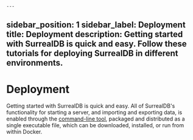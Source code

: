     ---
sidebar_position: 1
sidebar_label: Deployment
title: Deployment
description: Getting started with SurrealDB is quick and easy. Follow these tutorials for deploying SurrealDB in different environments.
---





# Deployment

Getting started with SurrealDB is quick and easy. All of SurrealDB's functionality for starting a server, and importing and exporting data, is enabled through the [command-line tool](/docs/surrealdb/cli), packaged and distributed as a single executable file, which can be downloaded, installed, or run from within Docker.

<Boxes>
    <IconBox
        title="Surreal Cloud"
        description="Learn how to deploy a single-node instance of SurrealDB on Surreal Cloud."
        href="/docs/surrealdb/deployment/surreal-cloud"
        status="available"
        icon={{
          light: LightCloud,
          dark: DarkCloud,
        }}
    />
</Boxes>

<Boxes>
    <IconBox
        title="Kubernetes"
        description="Learn how to deploy a multi-node instance of SurrealDB on Kubernetes."
        href="/docs/surrealdb/deployment/kubernetes"
        status="available"
        icon={{
          light: LightKubernetes,
          dark: DarkKubernetes,
        }}
    />
    <IconBox
        title="Google EKS"
        description="Learn how to deploy a multi-node instance of SurrealDB on Google Cloud Platform."
        href="/docs/surrealdb/deployment/google"
        status="available"
        icon={{
          light: LightGoogle,
          dark: DarkGoogle,
        }}
    />
    <IconBox
        title="Amazon EKS"
        description="Learn how to deploy a multi-node instance of SurrealDB on Amazon Web Services."
        href="/docs/surrealdb/deployment/amazon"
        status="available"
        icon={{
          light: LightAmazon,
          dark: DarkAmazon,
        }}
    />
    <IconBox
        title="Azure AKS"
        description="Learn how to deploy a multi-node instance of SurrealDB on Microsoft Azure."
        href="/docs/surrealdb/deployment/azure"
        status="available"
        icon={{
          light: LightAzure,
          dark: DarkAzure,
        }}
    />
</Boxes>
